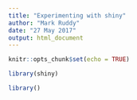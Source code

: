 ```yaml
---
title: "Experimenting with shiny"
author: "Mark Ruddy"
date: "27 May 2017"
output: html_document
---
```


```r
knitr::opts_chunk$set(echo = TRUE)

library(shiny)

library()
```
